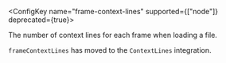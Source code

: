 <ConfigKey name="frame-context-lines" supported={["node"]} deprecated={true}>

The number of context lines for each frame when loading a file.

`frameContextLines` has moved to the <PlatformLink to="/integrations/default-integrations/#contextlines">`ContextLines` integration</PlatformLink>.

</ConfigKey>
